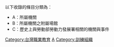 {{catmore|勞動部勞動力發展署}}

以下收錄的條目分類為：
*A：所屬機關
*B：所屬機關之附屬場館
*C：歷史上與勞動部勞動力發展署相關的機關與事件

[[Category:台灣職業教育|Category:台灣職業教育]]
[[Category:中華民國勞動部|A]]
[[Category:訓練組織|Category:訓練組織]]
